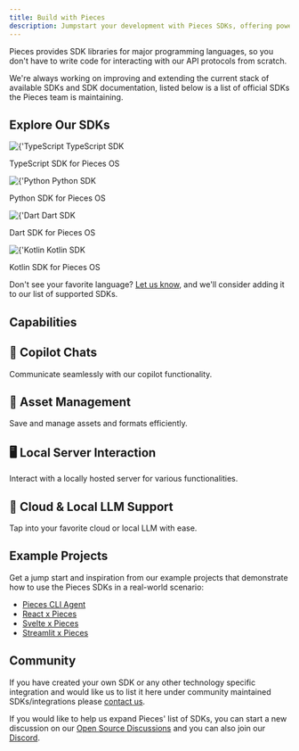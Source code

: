 ```yaml
---
title: Build with Pieces
description: Jumpstart your development with Pieces SDKs, offering powerful tools to simplify your build process. Explore our comprehensive guides, example projects, and community support to enhance your workflow. Build smarter and faster with Pieces.
---
```



Pieces provides SDK libraries for major programming languages, so you don't have to write code for interacting with our API protocols from scratch.

We're always working on improving and extending the current stack of available SDKs and SDK documentation, listed below is a list of official SDKs the Pieces team is maintaining.

## Explore Our SDKs

<Grid cols={2}>
  <div className={'grid-card'}>
    <div style={{
      display: 'flex',
      alignItems: 'center',
      gap: '10px'
    }}>
      <img
        src={'/assets/languages/typescript_logo.png'}
        alt={'TypeScript Logo'}
        width={40}
      />
      <span style={{
        fontSize: '1.5rem',
        fontWeight: 'bold'
      }}>TypeScript SDK</span>
    </div>
    <MiniSpacer/>
    <p>TypeScript SDK for Pieces OS</p>
    <CTAButton
      label={'Get Started'}
      href={'reference/typescript'}
      type={'secondary'}
    />
  </div>
  <div className={'grid-card'}>
    <div style={{
      display: 'flex',
      alignItems: 'center',
      gap: '10px'
    }}>
      <img
        src={'/assets/languages/python_logo.png'}
        alt={'Python Logo'}
        width={40}
      />
      <span style={{
        fontSize: '1.5rem',
        fontWeight: 'bold'
      }}>Python SDK</span>
    </div>
    <MiniSpacer/>
    <p>Python SDK for Pieces OS</p>
    <CTAButton
      label={'Get Started'}
      href={'reference/python'}
      type={'secondary'}
    />
  </div>
  <div className={'grid-card'}>
    <div style={{
      display: 'flex',
      alignItems: 'center',
      gap: '10px'
    }}>
      <img
        src={'/assets/languages/dart_logo.png'}
        alt={'Dart Logo'}
        width={40}
      />
      <span style={{
        fontSize: '1.5rem',
        fontWeight: 'bold'
      }}>Dart SDK</span>
    </div>
    <MiniSpacer/>
    <p>Dart SDK for Pieces OS</p>
    <CTAButton
      label={'Get Started'}
      href={'reference/dart'}
      type={'secondary'}
    />
  </div>
  <div className={'grid-card'}>
    <div style={{
      display: 'flex',
      alignItems: 'center',
      gap: '10px'
    }}>
      <img
        src={'/assets/languages/kotlin_logo.png'}
        alt={'Kotlin Logo'}
        width={40}
      />
      <span style={{
        fontSize: '1.5rem',
        fontWeight: 'bold'
      }}>Kotlin SDK</span>
    </div>
    <MiniSpacer/>
    <p>Kotlin SDK for Pieces OS</p>
    <CTAButton
      label={'Get Started'}
      href={'reference/kotlin'}
      type={'secondary'}
    />
  </div>
</Grid>

<MiniSpacer />

Don't see your favorite language? [Let us know](https://github.com/pieces-app/opensource/discussions), and we'll consider adding it to our list of supported SDKs.

## Capabilities

<Grid cols={2}>
  <div className={'grid-card'}>
    <h2>🤖 Copilot Chats</h2>
    <p>Communicate seamlessly with our copilot functionality.</p>
  </div>
  <div className={'grid-card'}>
    <h2>📁 Asset Management</h2>
    <p>Save and manage assets and formats efficiently.</p>
  </div>
  <div className={'grid-card'}>
    <h2>🖥 Local Server Interaction</h2>
    <p>Interact with a locally hosted server for various functionalities.</p>
  </div>
  <div className={'grid-card'}>
    <h2>🧠 Cloud & Local LLM Support</h2>
    <p>Tap into your favorite cloud or local LLM with ease.</p>
  </div>
</Grid>

## Example Projects

Get a jump start and inspiration from our example projects that demonstrate how to use the Pieces SDKs in a real-world scenario:
- [Pieces CLI Agent](https://github.com/pieces-app/cli-agent)
- [React x Pieces](https://github.com/pieces-app/example-ts)
- [Svelte x Pieces](https://github.com/seantiz/piecesvelte)
- [Streamlit x Pieces](https://github.com/pieces-app/pieces-copilot-streamlit-example)

## Community
If you have created your own SDK or any other technology specific integration and would like us to list it here under community maintained SDKs/integrations please [contact us](https://github.com/pieces-app/opensource/discussions).

If you would like to help us expand Pieces' list of SDKs, you can start a new discussion on our [Open Source Discussions](https://github.com/pieces-app/opensource/discussions) and you can also join our [Discord](https://discord.gg/getpieces).

